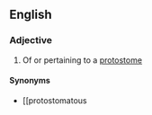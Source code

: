==English==

===Adjective===
{{en-adj}}

# Of or pertaining to a [[protostome]]

====Synonyms====
*[[protostomatous